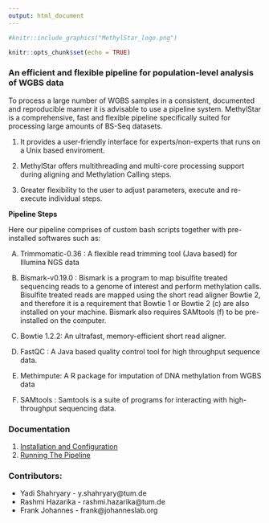 ```yaml
---
output: html_document
---
```

```r
#knitr::include_graphics("MethylStar_logo.png")
```

```r
knitr::opts_chunk$set(echo = TRUE)
```

### An efficient and flexible pipeline for population-level analysis of WGBS data

To process a large number of WGBS samples in a consistent, documented and reproducible manner it is advisable to use a pipeline system. MethylStar is a comprehensive, fast and flexible pipeline specifically suited for processing large amounts of BS-Seq datasets.

(1) It provides a user-friendly interface for experts/non-experts that runs on a Unix based enviroment.

(2) MethylStar offers multithreading and multi-core processing support during aligning and Methylation Calling steps.

(3) Greater flexibility to the user to adjust parameters, execute and re-execute individual steps.

**Pipeline Steps**

Here our pipeline comprises of custom bash scripts together with pre-installed softwares such as:

(A) Trimmomatic-0.36 : A flexible read trimming tool (Java based) for Illumina NGS data

(B) Bismark-v0.19.0 : Bismark is a program to map bisulfite treated sequencing reads to a genome of interest and perform methylation calls. Bisulfite treated reads are mapped using the short read aligner Bowtie 2, and  therefore it  is  a  requirement  that  Bowtie 1 or  Bowtie  2 (c) are also installed on your machine. Bismark also requires SAMtools (f) to be pre-installed on the computer.

(C) Bowtie 1.2.2: An ultrafast, memory-efficient short read aligner.

(D) FastQC : A Java based quality control tool for high throughput sequence data.

(E) Methimpute: A R package for imputation of DNA methylation from WGBS data

(F) SAMtools : Samtools is a suite of programs for interacting with high-throughput sequencing data.

### Documentation

1. [Installation and Configuration](installation.html)
2. [Running The Pipeline](runPipeline.html)
<!-- 3. [Interpret Outputs/Results](docs/directory.md) -->
<!-- 5. [FAQs](docs/faq.md) -->


### Contributors:

- Yadi Shahryary - y.shahryary@tum.de
- Rashmi Hazarika - rashmi.hazarika@tum.de
- Frank Johannes - frank@johanneslab.org